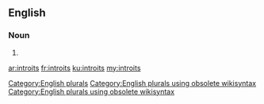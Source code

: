 ==English==

===Noun===
{{head|en}}

# {{plural of|introit}}

[[Category:English plurals]][[Category:English plurals using obsolete wikisyntax]][[Category:English plurals using obsolete wikisyntax]]

[[ar:introits]]
[[fr:introits]]
[[ku:introits]]
[[my:introits]]